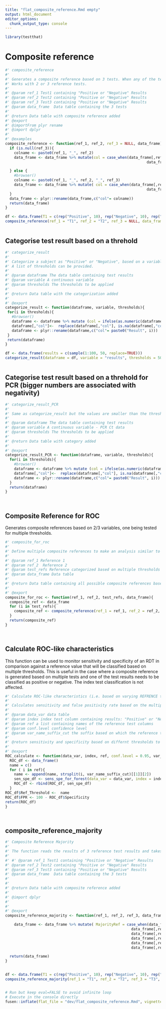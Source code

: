 ```yaml
---
title: "flat_composite_reference.Rmd empty"
output: html_document
editor_options: 
  chunk_output_type: console
---
```


```r
library(testthat)
```

<!--
 You need to run the 'description' chunk in the '0-dev_history.Rmd' file before continuing your code there.
-->

# Composite reference

```r
#' composite_reference 
#' 
#' Generates a composite reference based on 3 tests. When any of the tests is positive, subject is classified as positive.
#' Works with 2 or 3 reference tests.
#'
#' @param ref_1 Test1 containing "Positive or "Negative" Results
#' @param ref_2 Test2 containing "Positive or "Negative" Results
#' @param ref_3 Test3 containing "Positive or "Negative" Results
#' @param data_frame  Data table containing the 3 tests
#'
#' @return Data table with composite reference added
#' @export
#' @importFrom plyr rename
#' @import dplyr
#'
#' @examples
composite_reference <- function(ref_1, ref_2, ref_3 = NULL, data_frame){
  if (is.null(ref_3)){
    colname <- paste0(ref_1, "_", ref_2)
    data_frame <- data_frame %>% mutate(col = case_when(data_frame[,ref_1] == "Positive" | data_frame[,ref_2] == "Positive"~ "Positive",
                                                                data_frame[,ref_1] == "Negative" & data_frame[,ref_2] == "Negative"~ "Negative"))

  } else {
    #browser()
    colname <- paste0(ref_1, "_", ref_2, "_", ref_3)
    data_frame <- data_frame %>% mutate( col = case_when(data_frame[,ref_1] == "Positive" | data_frame[,ref_2] == "Positive" | data_frame[,ref_3] == "Positive"~ "Positive",
                                                                data_frame[,ref_1] == "Negative" & data_frame[,ref_2] == "Negative" & data_frame[,ref_3] == "Negative"~ "Negative"))
  }
  data_frame <- plyr::rename(data_frame,c("col"= colname))
  return(data_frame)
}

```

```r
df <- data.frame(T1 = c(rep("Positive", 10), rep("Negative", 10), rep("Negative", 10)), T2 = c(rep("Positive", 10), rep("Positive", 10), rep("Negative", 10)))
composite_reference(ref_1 = "T1", ref_2 = "T2", ref_3 = NULL, data_frame = df)
```

```r

```



## Categorise test result based on a threhold
    
```r
#' categorize_result
#' 
#' Categorize a subject as "Positive" or "Negative", based on a variable of interest and a specified threshold. The values are bigger or equal to the threshold are categorized as "Positive", others "Negative".
#' A list of thresholds can be provided.
#' 
#' @param dataframe The data table containing test results
#' @param variable A continuous variable
#' @param thresholds The thresholds to be applied
#'
#' @return Data table with the categorization added
#' 
#' @export
categorize_result <- function(dataframe, variable, thresholds){
 for(i in thresholds){
   #browser()
   dataframe <- dataframe %>% mutate (col = ifelse(as.numeric(dataframe[,variable]) >=i, "Positive", "Negative" ))
   dataframe[,"col"]<-  replace(dataframe[,"col"], is.na(dataframe[,"col"]), "Negative")
   dataframe <- plyr::rename(dataframe,c("col"= paste0("Result", i)))
 }
 return(dataframe)
}
```
  
```r

df <- data.frame(results = c(sample(1:100, 50, replace=TRUE)))
categorize_result(dataframe = df, variable = "results", thresholds = 50)
```
  
```r

```
  
## Categorise test result based on a threhold for PCR (bigger numbers are associated with negativity)
    
```r
#' categorize_result_PCR
#' 
#' Same as categorize_result but the values are smaller than the threshold are categorized as "Positive", others "Negative".
#' 
#' @param dataframe The data table containing test results
#' @param variable A continuous variable - PCR Ct data
#' @param thresholds The thresholds to be applied
#'
#' @return Data table with category added
#' 
#' @export
categorize_result_PCR <- function(dataframe, variable, thresholds){
  for(i in thresholds){
    #browser()
    dataframe <- dataframe %>% mutate (col = ifelse(as.numeric(dataframe[,variable]) <i, "Positive", "Negative" ))
    dataframe[,"col"]<-  replace(dataframe[,"col"], is.na(dataframe[,"col"]), "Negative")
    dataframe <- plyr::rename(dataframe,c("col"= paste0("Result", i)))
  }
  return(dataframe)
}
```
  
```r

```
  
```r

```


## Composite Reference for ROC

Generates composite references based on 2/3 variables, one being tested for multiple thresholds.
    
```r
#' composite_for_roc
#' 
#' Define multiple composite references to make an analysis similar to a ROC curve but where diagnostic ability of a binary classifier system is assessed as THE REFERENCE discrimination threshold is varied.
#' 
#' @param ref_1 Reference 1
#' @param ref_2  Reference 2
#' @param test_refs Reference categorized based on multiple thresholds
#' @param data_frame Data table
#'
#' @return Data table containing all possible composite references based on the thresholds applied
#' 
#' @export
composite_for_roc <- function(ref_1, ref_2, test_refs, data_frame){
  composite_ref <- data_frame
  for (i in test_refs){
    composite_ref <- composite_reference(ref_1 = ref_1, ref_2 = ref_2, ref_3 = i, data_frame = composite_ref)
  }
  return(composite_ref)
}
```
  
```r
```
  
```r

```
  
## Calculate ROC-like characteristics

This function can be used to monitor sensitivity and specificity of an RDT in comparison against a reference value that will be classified based on multiple thresholds.
This is useful in the case where a composite reference is generated based on multiple tests and one of the test results needs to be classified as positive or negative.
The index test classification is not affected.
    
```r
#' Calculate ROC-like characteristics (i.e. based on varying REFRENCE thresholds)
#' 
#' Calculates sensitivity and false positivity rate based on the multiple reference columns defined by the thresholds for an analysis similar to a ROC curve but where diagnostic ability of a binary classifier system is assessed as THE REFERENCE discrimination threshold is varied.
#' 
#' @param data_var data table
#' @param index index test column containing results: "Positive" or "Negative"
#' @param ref a list containing names of the reference test columns
#' @param conf.level confidence level
#' @param var_name_suffix_cut the suffix based on which the reference test column name to be cut. This will result in suffix + threshold
#'
#' @return sensitivity and specificity based on differnt thresholds to classify a reference positive or negative
#' 
#' @export
ROC_calculate <- function(data_var, index, ref, conf.level = 0.95, var_name_suffix_cut){
  ROC_df <- data_frame()
  name = c()
  for ( i in ref){
    name <- append(name, strsplit(i, var_name_suffix_cut)[[1]][2])
    sen_spe_df <- sens_spe_for_forest(data_var = data_var, index = index, ref = i, conf.level = 0.95)
    ROC_df <- rbind(ROC_df, sen_spe_df)
  }
ROC_df$Ref_Threshold <-  name
ROC_df$FPR <- 100 - ROC_df$Specificity
return(ROC_df)
}
```
  
```r

```
  
```r

```
  
## composite_reference_majority
    
```r
#' Composite Reference Majority 
#' 
#' The function reads the results of 3 reference test results and takes the majority as the final result.
#' 
#' #' @param ref_1 Test1 containing "Positive or "Negative" Results
#' @param ref_2 Test2 containing "Positive or "Negative" Results
#' @param ref_3 Test3 containing "Positive or "Negative" Results
#' @param data_frame  Data table containing the 3 tests
#' 
#' 
#' @return Data table with composite reference added
#' 
#' @import dplyr
#' 
#' 
#' @export
composite_reference_majority <- function(ref_1, ref_2, ref_3, data_frame){

    data_frame <- data_frame %>% mutate( MajorityRef = case_when(data_frame[,ref_1] == "Positive" & data_frame[,ref_3] == "Positive" ~ "Positive",
                                                         data_frame[,ref_2] == "Positive" & data_frame[,ref_3] == "Positive" ~ "Positive",
                                                         data_frame[,ref_1] == "Positive" & data_frame[,ref_2] == "Positive" ~ "Positive",
                                                         data_frame[,ref_1] == "Negative" & data_frame[,ref_3] == "Negative" ~ "Negative",
                                                         data_frame[,ref_2] == "Negative" & data_frame[,ref_3] == "Negative" ~ "Negative",
                                                         data_frame[,ref_1] == "Negative" & data_frame[,ref_3] == "Negative" ~ "Negative"))

  return(data_frame)
}
    

```
  
```r
df <- data.frame(T1 = c(rep("Positive", 10), rep("Negative", 10), rep("Negative", 10)), T2 = c(rep("Positive", 10), rep("Positive", 10), rep("Negative", 10)), T3 = c(rep("Negative", 10), rep("Positive", 10), rep("Negative", 10)))
composite_reference_majority(ref_1 = "T1", ref_2 = "T2", ref_3 = "T3", data_frame = df)
```
  
```r

```
  
```r
# Run but keep eval=FALSE to avoid infinite loop
# Execute in the console directly
fusen::inflate(flat_file = "dev/flat_composite_reference.Rmd", vignette_name = "composite_reference")
```
